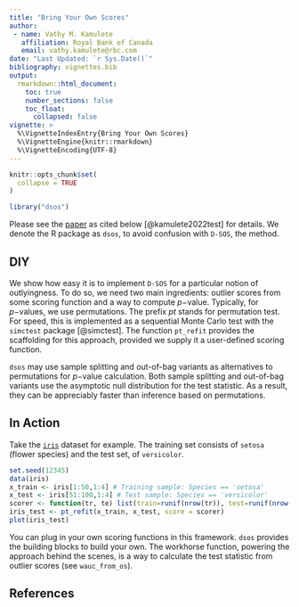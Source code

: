 ```yaml
---
title: "Bring Your Own Scores"
author:
 - name: Vathy M. Kamulete
   affiliation: Royal Bank of Canada
   email: vathy.kamulete@rbc.com
date: "Last Updated: `r Sys.Date()`"
bibliography: vignettes.bib
output:
  rmarkdown::html_document:
    toc: true
    number_sections: false
    toc_float:
      collapsed: false
vignette: >
  %\VignetteIndexEntry{Bring Your Own Scores}
  %\VignetteEngine{knitr::rmarkdown}
  %\VignetteEncoding{UTF-8}
---
```


```r
knitr::opts_chunk$set(
  collapse = TRUE
)

library("dsos")
```

Please see the [paper](https://openreview.net/forum?id=S5UG2BLi9xc)
as cited below [@kamulete2022test] for details.
We denote the R package as `dsos`, to avoid confusion with `D-SOS`, the method.

## DIY

We show how easy it is to implement `D-SOS` for a particular notion of
outlyingness. To do so, we need two main ingredients: outlier scores from
some scoring function and a way to compute $p-$value. Typically, for $p-$values,
we use permutations. The prefix _pt_ stands for permutation test. For speed,
this is implemented as a sequential Monte Carlo test with the `simctest`
package [@simctest]. The function `pt_refit` provides the scaffolding for
this approach, provided we supply it a user-defined scoring function.

`dsos` may use sample splitting and out-of-bag variants as alternatives to
permutations for $p-$value calculation. Both sample splitting and out-of-bag
variants use the asymptotic null distribution for the test statistic. As a
result, they can be appreciably faster than inference based on permutations.

## In Action

Take the [`iris`](https://en.wikipedia.org/wiki/Iris_flower_data_set) dataset
for example. The training set consists of `setosa` (flower species)
and the test set, of `versicolor`.

```r
set.seed(12345)
data(iris)
x_train <- iris[1:50,1:4] # Training sample: Species == 'setosa'
x_test <- iris[51:100,1:4] # Test sample: Species == 'versicolor'
scorer <- function(tr, te) list(train=runif(nrow(tr)), test=runif(nrow(te)))
iris_test <- pt_refit(x_train, x_test, score = scorer)
plot(iris_test)
```

You can plug in your own scoring functions in this framework. 
`dsos` provides the building blocks to build your own. The workhorse function,
powering the approach behind the scenes, is a way to calculate the test
statistic from outlier scores (see `wauc_from_os`).

## References

